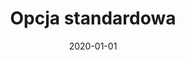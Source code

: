 ---
title: Opcja standardowa
description: Analiza badań klienta, zalecenia co do zmian w stylu odżywiania, życia, protokół suplementacyjny i jeśli jest taka konieczność to zalecenia większej ilości badań. W cenę planu wliczone jest 30 dni konsultacji mailowych, na WhatsApp oraz jedna telefoniczna do 60 minut z możliwością rozbicia tej konsultacji na dwie 30 minutowe rozmowy do wykorzystania w tym okresie.
date: 2020-01-01
details:
- Lorem ipsum dolor sit amet
- Lorem ipsum dolor sit amet
- Consectetur adipisicing elit
- Consectetur adipisicing elit
price: 150
currency: pln
type: consultation
image: ./banner.jpg
---